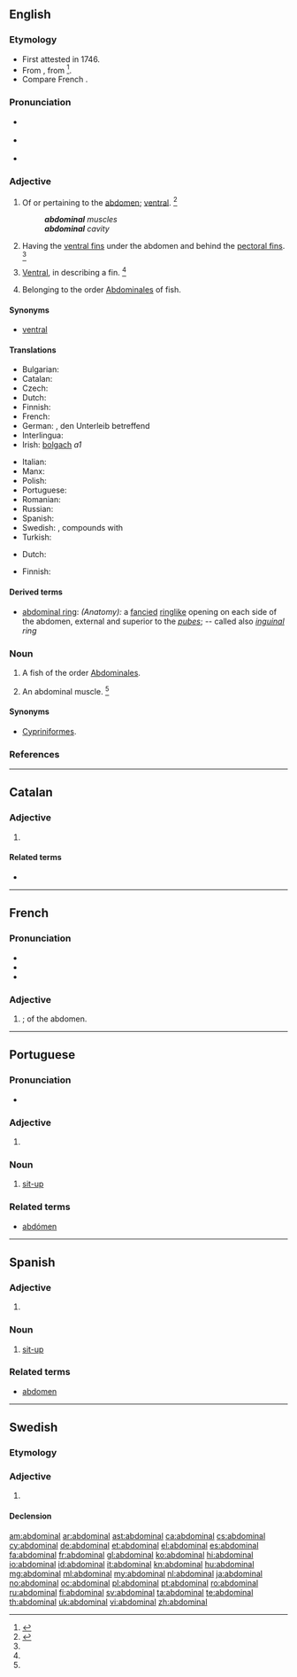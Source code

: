 ==English==

===Etymology===
* First attested in 1746.
* From {{etyl|NL.|en}} {{term|abdominalis|lang=la}}, from {{etyl|la|en}} {{term/t|la|abdōmen}}<ref>{{reference-book | last = Dobbie | first = Elliott K. | coauthors = Dunmore, C. William, et al. | editor = Barnhart, Robert K.| title = Chambers Dictionary of Etymology | origyear = 1998 | year = 2004 | publisher = Chambers Harrap Publishers Ltd | location = Edinburgh, Scotland | isbn =0550142304 | pages = 2}}</ref>.
* Compare French {{term|abdominal|lang=fr}}.

===Pronunciation===
* {{a|RP}} {{IPA|/æbˈdɒm.ə.nl̩/|/əbˈdɒm.ə.nl̩/}}
* {{a|US}} {{IPA|/æbˈdɑm.ə.nl̩/|/əbˈdɑm.ə.nl̩/}}
* {{audio|en-us-abdominal.ogg|Audio (US)}}

===Adjective===
{{en-adj}}

# Of or pertaining to the [[abdomen]]; [[ventral]]. {{defdate|Mid 18<sup>th</sup> century.}}<ref name=SOED>{{reference-book | last =| first = | authorlink =  | coauthors =  | editor =Brown, Lesley  | others =  | title = The Shorter Oxford English Dictionary | origdate =  | origyear = 1933| origmonth =  | url =  | format =  | accessdate =  | accessyear =  | accessmonth =  | edition = 5th | date =  | year =2003| month =  | publisher =Oxford University Press  | location =Oxford, UK | language =  | id =  | doi = | isbn =978-0-19-860575-7 | lccn = | ol = | pages =3| chapter =  | chapterurl =  | quote =}}</ref>
#: '''''abdominal''' muscles''
#: '''''abdominal''' cavity''
# {{context|icthyology|lang=en}} Having the [[ventral fin]]s under the abdomen and behind the [[pectoral fin]]s. {{defdate|Mid 19<sup>th</sup> century.}}<ref name=SOED/>
# {{context|icthyology|lang=en}} [[ventral|Ventral]], in describing a fin. {{defdate|Late 19<sup>th</sup> century.}}<ref name=SOED/>
# {{context|zoology|obsolete|lang=en}} Belonging to the order [[Abdominales]] of fish.

====Synonyms====
* {{sense|of or pertaining to the abdomen}} [[ventral]]

====Translations====
{{trans-top|of or pertaining to the abdomen}}
* Bulgarian: {{t+|bg|коремен|m|tr=korémen}}
* Catalan: {{t+|ca|abdominal}}
* Czech: {{t+|cs|břišní}}
* Dutch: {{t+|nl|abdominaal}}
* Finnish: {{t+|fi|vatsa|alt=vatsa-}} {{qualifier|in compounds}}
* French: {{t+|fr|abdominal}}
* German: {{t+|de|abdominal}}, den Unterleib betreffend
* Interlingua: {{t|ia|abdominal}}
* Irish: [[bolgach]] ''a1''
{{trans-mid}}
* Italian: {{t+|it|addominale}}
* Manx: {{t|gv|bolgey|alt=y volgey}}
* Polish: {{t+|pl|brzuszny}}
* Portuguese: {{t+|pt|abdominal}}
* Romanian: {{t+|ro|abdominal|m|n}}
* Russian: {{t+|ru|брюшной|tr=brjušnój}}
* Spanish: {{t+|es|abdominal}}
* Swedish: {{t+|sv|abdominal}}, compounds with {{t+|sv|mage|c}}
* Turkish: {{t|tr|karın ile ilgili}}
{{trans-bottom}}

{{trans-top|having abdominal fins}}
* Dutch: {{t|nl|buikvinnig}}
{{trans-mid}}
* Finnish: {{t|fi|vatsaevällinen}}
{{trans-bottom}}

====Derived terms====
* [[abdominal ring]]: ''(Anatomy):'' a [[fancied]] [[ringlike]] opening on each side of the abdomen, external and superior to the ''[[pubes]]''; -- called also ''[[inguinal]] ring''

===Noun===
{{en-noun}}

# {{context|zoology|obsolete|lang=en}} A fish of the order [[Abdominales]].
# {{context|colloquial|usually|_|pluralonly|lang=en}} An abdominal muscle. {{defdate|Mid 20<sup>th</sup> century.}}<ref name=SOED/>

====Synonyms====
* {{sense|fish}} [[Cypriniformes]].

===References===
<references/>

----

==Catalan==

===Adjective===
{{ca-adj|mf}}

# {{l/en|abdominal}}

====Related terms====
* {{l/ca|abdomen}}

----

==French==

===Pronunciation===
* {{IPA|/ab.dɔ.mi.nal/|lang=fr}}
* {{audio|Fr-abdominal.ogg|Audio}}
* {{homophones|abdominale|abdominales|lang=fr}}

===Adjective===
{{fr-adj|mp=abdominaux}}

# {{l/en|abdominal}}; of the abdomen.

----

==Portuguese==

===Pronunciation===
* {{a|Brazil}} {{IPA|/ab(i)domɪˈnaʊ̯/|lang=pt}}

===Adjective===
{{pt-adj|abdomina|l|comp=no}}

# {{l/en|abdominal}}

===Noun===
{{pt-noun|m|pl=abdominais}}

# [[sit-up]]

===Related terms===
* [[abdómen]]

----

==Spanish==

===Adjective===
{{es-adj|pl=abdominales}}

# {{l/en|abdominal}}

===Noun===
{{es-noun|m|es}}

# [[sit-up]]

===Related terms===
* [[abdomen]]

----

==Swedish==

===Etymology===
{{suffix|abdomen|al|lang=sv}}

===Adjective===
{{sv-adj|-}}

# {{l/en|abdominal}}

====Declension====
{{sv-adj-abs}}

[[am:abdominal]]
[[ar:abdominal]]
[[ast:abdominal]]
[[ca:abdominal]]
[[cs:abdominal]]
[[cy:abdominal]]
[[de:abdominal]]
[[et:abdominal]]
[[el:abdominal]]
[[es:abdominal]]
[[fa:abdominal]]
[[fr:abdominal]]
[[gl:abdominal]]
[[ko:abdominal]]
[[hi:abdominal]]
[[io:abdominal]]
[[id:abdominal]]
[[it:abdominal]]
[[kn:abdominal]]
[[hu:abdominal]]
[[mg:abdominal]]
[[ml:abdominal]]
[[my:abdominal]]
[[nl:abdominal]]
[[ja:abdominal]]
[[no:abdominal]]
[[oc:abdominal]]
[[pl:abdominal]]
[[pt:abdominal]]
[[ro:abdominal]]
[[ru:abdominal]]
[[fi:abdominal]]
[[sv:abdominal]]
[[ta:abdominal]]
[[te:abdominal]]
[[th:abdominal]]
[[uk:abdominal]]
[[vi:abdominal]]
[[zh:abdominal]]